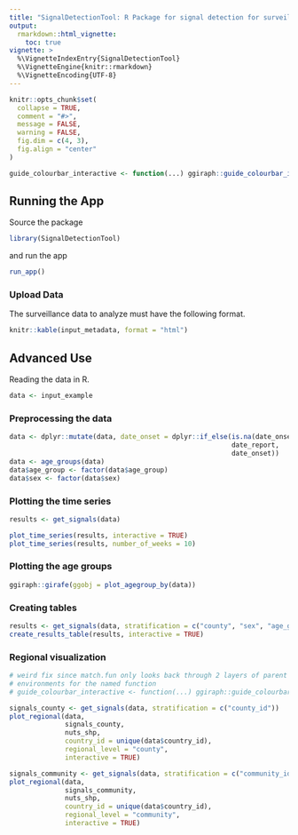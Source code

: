 ```yaml
---
title: "SignalDetectionTool: R Package for signal detection for surveillance data"
output: 
  rmarkdown::html_vignette:
    toc: true
vignette: >
  %\VignetteIndexEntry{SignalDetectionTool}
  %\VignetteEngine{knitr::rmarkdown}
  %\VignetteEncoding{UTF-8}
---
```


```r
knitr::opts_chunk$set(
  collapse = TRUE,
  comment = "#>",
  message = FALSE, 
  warning = FALSE,
  fig.dim = c(4, 3), 
  fig.align = "center"
)

guide_colourbar_interactive <- function(...) ggiraph::guide_colourbar_interactive(...)

```


## Running the App 

Source the package

```r
library(SignalDetectionTool)
```

and run the app

```r
run_app()
```

### Upload Data 

The surveillance data to analyze must have the following format. 

```r
knitr::kable(input_metadata, format = "html")
```


## Advanced Use 

Reading the data in R.

```r
data <- input_example

```

### Preprocessing the data

```r
data <- dplyr::mutate(data, date_onset = dplyr::if_else(is.na(date_onset), 
                                                        date_report, 
                                                        date_onset)) 
data <- age_groups(data)
data$age_group <- factor(data$age_group)
data$sex <- factor(data$sex)
```

### Plotting the time series

```r
results <- get_signals(data)

plot_time_series(results, interactive = TRUE)
plot_time_series(results, number_of_weeks = 10)
```

### Plotting the age groups

```r
ggiraph::girafe(ggobj = plot_agegroup_by(data))
```

### Creating tables 

```r
results <- get_signals(data, stratification = c("county", "sex", "age_group"))
create_results_table(results, interactive = TRUE)
```


### Regional visualization

```r
# weird fix since match.fun only looks back through 2 layers of parent 
# environments for the named function
# guide_colourbar_interactive <- function(...) ggiraph::guide_colourbar_interactive(...)

```


```r
signals_county <- get_signals(data, stratification = c("county_id"))
plot_regional(data, 
              signals_county, 
              nuts_shp, 
              country_id = unique(data$country_id), 
              regional_level = "county", 
              interactive = TRUE)
```

```r
signals_community <- get_signals(data, stratification = c("community_id"))
plot_regional(data, 
              signals_community, 
              nuts_shp, 
              country_id = unique(data$country_id), 
              regional_level = "community", 
              interactive = TRUE)
```



